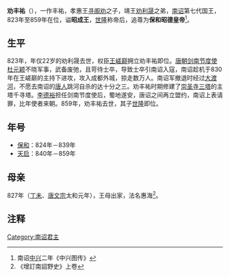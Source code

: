 {{refimprove|time=2019-09-07T16:14:48+00:00}}
{{Emperorcn box
|图像=大理州博物馆-人像-劝丰佑.jpg
|图说=
|名称=昭成王
|姓名=劝丰祐
|庙号=
|谥号=昭成王<br>保和昭德皇帝
|尊号=
|政权=[[南诏|南诏]]
|前任=靖王[[劝利晟|劝利晟]]
|继任=景庄帝[[世隆|世隆]]
|陵墓=
|出生日期=809年
|逝世日期=859年
|在位=823年－859年
|父=孝惠王[[寻阁劝|寻阁劝]]
|母=惠海
|子=
|年号=[[保和|保和]]：824年－839年<br>[[天启_(南诏)|天启]]：840年－859年
}}
'''劝丰祐'''（{{bd||809年|859年|}}），一作丰祐，孝惠王[[寻阁劝|寻阁劝]]之子，靖王[[劝利晟|劝利晟]]之弟，[[南诏|南诏]]第七代国王，823年至859年在位，谥'''昭成王'''，[[世隆|世隆]]称帝后，追尊为'''保和昭德皇帝'''<ref>南诏[[中兴_(大封民)|中兴]]二年《中兴图传》</ref>。

==生平==
823年，年仅22岁的劝利晟去世，权臣[[王嵯巅|王嵯巅]]拥立劝丰祐即位。[[唐朝|唐朝]][[剑南节度使|剑南节度使]][[杜元颖|杜元颖]]不晓军事，武备废弛，且苛待士卒，导致士卒引南诏入寇，南诏趁机于830年在王嵯巅的主持下进攻，攻入成都外城，掠走数万人。南诏军撤退时经过[[大渡河|大渡河]]，不愿去南诏的[[唐人|唐人]]跳河自杀的达十分之三。劝丰祐时期修建了[[崇圣寺三塔|崇圣寺三塔]]的主塔千寻塔。[[李德裕|李德裕]]担任剑南节度使后，蜀地遂安，唐诏之间再立盟约，南诏上表请罪，比年使者来朝。859年，劝丰祐去世，其子[[世隆|世隆]]即位。

==年号==
*[[保和|保和]]：824年－839年
*[[天启_(南诏)|天启]]：840年－859年

==母亲==
827年（[[丁未|丁未]]、[[唐文宗|唐文宗]]太和元年），王母出家，法名惠海<ref>《增訂南詔野史》上卷</ref>。

==注释==
{{reflist}}

{{中国皇帝|[[劝利晟|劝利晟]]|[[世隆|世隆]]|[[六诏君主列表|南诏国王]]|823年—859年}}

{{南詔君主}}

[[Category:南诏君主|Category:南诏君主]]
